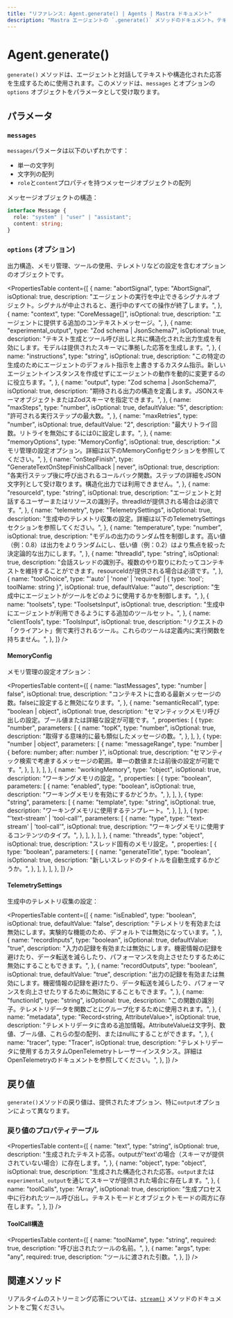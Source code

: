 ```yaml
---
title: "リファレンス: Agent.generate() | Agents | Mastra ドキュメント"
description: "Mastra エージェントの `.generate()` メソッドのドキュメント。テキストや構造化された応答を生成します。"
---
```


# Agent.generate()

`generate()` メソッドは、エージェントと対話してテキストや構造化された応答を生成するために使用されます。このメソッドは、`messages` とオプションの `options` オブジェクトをパラメータとして受け取ります。

## パラメータ

### `messages`

`messages`パラメータは以下のいずれかです：

- 単一の文字列
- 文字列の配列
- `role`と`content`プロパティを持つメッセージオブジェクトの配列

メッセージオブジェクトの構造：

```typescript
interface Message {
  role: "system" | "user" | "assistant";
  content: string;
}
```

### `options` (オプション)

出力構造、メモリ管理、ツールの使用、テレメトリなどの設定を含むオプションのオブジェクトです。

<PropertiesTable
  content={[
    {
      name: "abortSignal",
      type: "AbortSignal",
      isOptional: true,
      description:
        "エージェントの実行を中止できるシグナルオブジェクト。シグナルが中止されると、進行中のすべての操作が終了します。",
    },
    {
      name: "context",
      type: "CoreMessage[]",
      isOptional: true,
      description: "エージェントに提供する追加のコンテキストメッセージ。",
    },
    {
      name: "experimental_output",
      type: "Zod schema | JsonSchema7",
      isOptional: true,
      description:
        "テキスト生成とツール呼び出しと共に構造化された出力生成を有効にします。モデルは提供されたスキーマに準拠した応答を生成します。",
    },
    {
      name: "instructions",
      type: "string",
      isOptional: true,
      description:
        "この特定の生成のためにエージェントのデフォルト指示を上書きするカスタム指示。新しいエージェントインスタンスを作成せずにエージェントの動作を動的に変更するのに役立ちます。",
    },
    {
      name: "output",
      type: "Zod schema | JsonSchema7",
      isOptional: true,
      description:
        "期待される出力の構造を定義します。JSONスキーマオブジェクトまたはZodスキーマを指定できます。",
    },
    {
      name: "maxSteps",
      type: "number",
      isOptional: true,
      defaultValue: "5",
      description: "許可される実行ステップの最大数。",
    },
    {
      name: "maxRetries",
      type: "number",
      isOptional: true,
      defaultValue: "2",
      description: "最大リトライ回数。リトライを無効にするには0に設定します。",
    },
    {
      name: "memoryOptions",
      type: "MemoryConfig",
      isOptional: true,
      description:
        "メモリ管理の設定オプション。詳細は以下のMemoryConfigセクションを参照してください。",
    },
    {
      name: "onStepFinish",
      type: "GenerateTextOnStepFinishCallback<any> | never",
      isOptional: true,
      description:
        "各実行ステップ後に呼び出されるコールバック関数。ステップの詳細をJSON文字列として受け取ります。構造化出力では利用できません。",
    },
    {
      name: "resourceId",
      type: "string",
      isOptional: true,
      description:
        "エージェントと対話するユーザーまたはリソースの識別子。threadIdが提供される場合は必須です。",
    },
    {
      name: "telemetry",
      type: "TelemetrySettings",
      isOptional: true,
      description:
        "生成中のテレメトリ収集の設定。詳細は以下のTelemetrySettingsセクションを参照してください。",
    },
    {
      name: "temperature",
      type: "number",
      isOptional: true,
      description:
        "モデルの出力のランダム性を制御します。高い値（例：0.8）は出力をよりランダムにし、低い値（例：0.2）はより焦点を絞った決定論的な出力にします。",
    },
    {
      name: "threadId",
      type: "string",
      isOptional: true,
      description:
        "会話スレッドの識別子。複数のやり取りにわたってコンテキストを維持することができます。resourceIdが提供される場合は必須です。",
    },
    {
      name: "toolChoice",
      type: "'auto' | 'none' | 'required' | { type: 'tool'; toolName: string }",
      isOptional: true,
      defaultValue: "'auto'",
      description: "生成中にエージェントがツールをどのように使用するかを制御します。",
    },
    {
      name: "toolsets",
      type: "ToolsetsInput",
      isOptional: true,
      description:
        "生成中にエージェントが利用できるようにする追加のツールセット。",
    },
    {
      name: "clientTools",
      type: "ToolsInput",
      isOptional: true,
      description:
        "リクエストの「クライアント」側で実行されるツール。これらのツールは定義内に実行関数を持ちません。",
    },
  ]}
/>

#### MemoryConfig

メモリ管理の設定オプション：

<PropertiesTable
  content={[
    {
      name: "lastMessages",
      type: "number | false",
      isOptional: true,
      description:
        "コンテキストに含める最新メッセージの数。falseに設定すると無効になります。",
    },
    {
      name: "semanticRecall",
      type: "boolean | object",
      isOptional: true,
      description:
        "セマンティックメモリ呼び出しの設定。ブール値または詳細な設定が可能です。",
      properties: [
        {
          type: "number",
          parameters: [
            {
              name: "topK",
              type: "number",
              isOptional: true,
              description:
                "取得する意味的に最も類似したメッセージの数。",
            },
          ],
        },
        {
          type: "number | object",
          parameters: [
            {
              name: "messageRange",
              type: "number | { before: number; after: number }",
              isOptional: true,
              description:
                "セマンティック検索で考慮するメッセージの範囲。単一の数値または前後の設定が可能です。",
            },
          ],
        },
      ],
    },
    {
      name: "workingMemory",
      type: "object",
      isOptional: true,
      description: "ワーキングメモリの設定。",
      properties: [
        {
          type: "boolean",
          parameters: [
            {
              name: "enabled",
              type: "boolean",
              isOptional: true,
              description: "ワーキングメモリを有効にするかどうか。",
            },
          ],
        },
        {
          type: "string",
          parameters: [
            {
              name: "template",
              type: "string",
              isOptional: true,
              description: "ワーキングメモリに使用するテンプレート。",
            },
          ],
        },
        {
          type: "'text-stream' | 'tool-call'",
          parameters: [
            {
              name: "type",
              type: "'text-stream' | 'tool-call'",
              isOptional: true,
              description: "ワーキングメモリに使用するコンテンツのタイプ。",
            },
          ],
        },
      ],
    },
    {
      name: "threads",
      type: "object",
      isOptional: true,
      description: "スレッド固有のメモリ設定。",
      properties: [
        {
          type: "boolean",
          parameters: [
            {
              name: "generateTitle",
              type: "boolean",
              isOptional: true,
              description:
                "新しいスレッドのタイトルを自動生成するかどうか。",
            },
          ],
        },
      ],
    },
  ]}
/>

#### TelemetrySettings

生成中のテレメトリ収集の設定：

<PropertiesTable
  content={[
    {
      name: "isEnabled",
      type: "boolean",
      isOptional: true,
      defaultValue: "false",
      description:
        "テレメトリを有効または無効にします。実験的な機能のため、デフォルトでは無効になっています。",
    },
    {
      name: "recordInputs",
      type: "boolean",
      isOptional: true,
      defaultValue: "true",
      description:
        "入力の記録を有効または無効にします。機密情報の記録を避けたり、データ転送を減らしたり、パフォーマンスを向上させたりするために無効にすることもできます。",
    },
    {
      name: "recordOutputs",
      type: "boolean",
      isOptional: true,
      defaultValue: "true",
      description:
        "出力の記録を有効または無効にします。機密情報の記録を避けたり、データ転送を減らしたり、パフォーマンスを向上させたりするために無効にすることもできます。",
    },
    {
      name: "functionId",
      type: "string",
      isOptional: true,
      description:
        "この関数の識別子。テレメトリデータを関数ごとにグループ化するために使用されます。",
    },
    {
      name: "metadata",
      type: "Record<string, AttributeValue>",
      isOptional: true,
      description:
        "テレメトリデータに含める追加情報。AttributeValueは文字列、数値、ブール値、これらの型の配列、またはnullにすることができます。",
    },
    {
      name: "tracer",
      type: "Tracer",
      isOptional: true,
      description:
        "テレメトリデータに使用するカスタムOpenTelemetryトレーサーインスタンス。詳細はOpenTelemetryのドキュメントを参照してください。",
    },
  ]}
/>

## 戻り値

`generate()`メソッドの戻り値は、提供されたオプション、特に`output`オプションによって異なります。

### 戻り値のプロパティテーブル

<PropertiesTable
  content={[
    {
      name: "text",
      type: "string",
      isOptional: true,
      description:
        "生成されたテキスト応答。outputが'text'の場合（スキーマが提供されていない場合）に存在します。",
    },
    {
      name: "object",
      type: "object",
      isOptional: true,
      description:
        "生成された構造化された応答。`output`または`experimental_output`を通じてスキーマが提供された場合に存在します。",
    },
    {
      name: "toolCalls",
      type: "Array<ToolCall>",
      isOptional: true,
      description:
        "生成プロセス中に行われたツール呼び出し。テキストモードとオブジェクトモードの両方に存在します。",
    },
  ]}
/>

#### ToolCall構造

<PropertiesTable
  content={[
    {
      name: "toolName",
      type: "string",
      required: true,
      description: "呼び出されたツールの名前。",
    },
    {
      name: "args",
      type: "any",
      required: true,
      description: "ツールに渡された引数。",
    },
  ]}
/>

## 関連メソッド

リアルタイムのストリーミング応答については、[`stream()`](./stream.mdx) メソッドのドキュメントをご覧ください。
